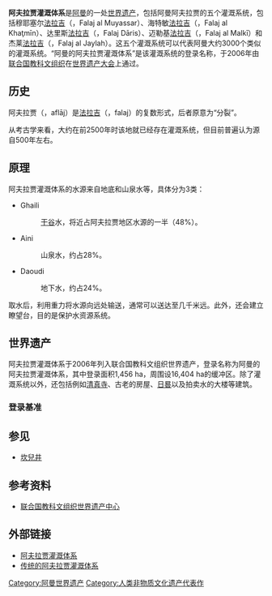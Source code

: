 {{世界遗产概要表
|zh_name =阿曼的阿夫拉贾灌溉体系
|site_img = 
|site_img_capt = 
|site_img_width =260px
|en_name = ''Aflaj'' Irrigation System of Oman
|fr_name =Systèmes d'irrigation ''aflaj'' d'Oman
|country = {{OMA}}
|area = 
|criterion_n =(v)
|ID = 1207
|Region =阿拉伯国家
|rg_year =2006年 
|Danger_year =
|ex_rg_year =
|iucn = 
|remarks =
|org_url = http://whc.unesco.org/en/list/1207
|map_img =File:Oman-aflaj.jpg
|map_img_width = 260px
|locator_x =
|locator_y = 
|Coor = {{coord|22|59|56|N|57|32|9.8|E|display=inline,title}}
}}

'''阿夫拉贾灌溉体系'''是[[阿曼|阿曼]]的一处[[世界遗产|世界遗产]]，包括阿曼阿夫拉贾的五个灌溉系统，包括穆耶塞尔[[坎兒井|法拉吉]]（{{lang-ar|فلج الميسر}}，Falaj al Muyassar）、海特敏[[坎兒井|法拉吉]]（{{lang-ar|فلج الخطمين}}，Falaj al Khaţmīn）、达里斯[[坎兒井|法拉吉]]（{{lang-ar|فلج دارس}}，Falaj Dāris）、迈勒基[[坎兒井|法拉吉]]（{{lang-ar|فلج الملكي}}，Falaj al Malkī）和杰莱[[坎兒井|法拉吉]]（{{lang-ar|فلج الجيلة}}，Falaj al Jaylah）。这五个灌溉系统可以代表阿曼大约3000个类似的灌溉系统。“阿曼的阿夫拉贾灌溉体系”是该灌溉系统的登录名称，于2006年由[[联合国教科文组织|联合国教科文组织]]在[[世界遗产大会|世界遗产大会]]上通过。

==历史==
阿夫拉贾（{{lang-ar|أفلاج}}，aflāj）是[[坎兒井|法拉吉]]（{{lang-ar|فلج}}，falaj）的复数形式，后者原意为“分裂”。

从考古学来看，大约在前2500年时该地就已经存在灌溉系统，但目前普遍认为源自500年左右。

==原理==
阿夫拉贾灌溉体系的水源来自地底和山泉水等，具体分为3类：
* Ghaili
*:[[干谷|干谷]]水，将近占阿夫拉贾地区水源的一半（48%）。
* Aini
*: 山泉水，约占28%。
* Daoudi
*: 地下水，约占24%。

取水后，利用重力将水源向远处输送，通常可以送达至几千米远。此外，还会建立瞭望台，目的是保护水资源系统。

==世界遗产==
阿夫拉贾灌溉体系于2006年列入联合国教科文组织世界遗产，登录名称为阿曼的阿夫拉贾灌溉体系，其中登录面积1,456 ha，周围设16,404 ha的缓冲区。除了灌溉系统以外，还包括例如[[清真寺|清真寺]]、古老的房屋、[[日晷|日晷]]以及拍卖水的大楼等建筑。

===登录基准===
{{世界遗产基准|5}}

== 参见 ==
* [[坎兒井|坎兒井]]

==参考资料==
*[http://whc.unesco.org/en/list/1207/ 联合国教科文组织世界遗产中心] {{Wayback|url=http://whc.unesco.org/en/list/1207/ |date=20170623143925 }}

==外部链接==
*[https://web.archive.org/web/20090831074147/http://www.inpim.org/leftlinks/FAQ/Newsletters/N12/n12a9.htm 阿夫拉贾灌溉体系]
*[https://web.archive.org/web/20110219214049/http://www.nizwa.net/agr/falaj/ 传统的阿夫拉贾灌溉体系]

{{阿曼世界遗产}}

{{DEFAULTSORT:阿夫拉贾灌溉体系}}
[[Category:阿曼世界遗产|Category:阿曼世界遗产]]
[[Category:人类非物质文化遗产代表作|Category:人类非物质文化遗产代表作]]